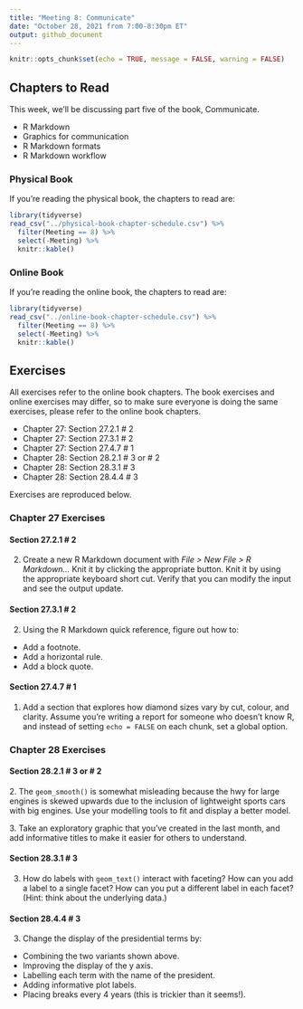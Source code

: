 ```yaml
---
title: "Meeting 8: Communicate"
date: "October 28, 2021 from 7:00-8:30pm ET"
output: github_document
---
```


```r
knitr::opts_chunk$set(echo = TRUE, message = FALSE, warning = FALSE)
```

## Chapters to Read

This week, we'll be discussing part five of the book, Communicate.  

- R Markdown
- Graphics for communication
- R Markdown formats
- R Markdown workflow

### Physical Book

If you're reading the physical book, the chapters to read are: 

```r
library(tidyverse)
read_csv("../physical-book-chapter-schedule.csv") %>% 
  filter(Meeting == 8) %>% 
  select(-Meeting) %>% 
  knitr::kable()
```

### Online Book

If you're reading the online book, the chapters to read are: 

```r
library(tidyverse)
read_csv("../online-book-chapter-schedule.csv") %>% 
  filter(Meeting == 8) %>% 
  select(-Meeting) %>% 
  knitr::kable()
```

## Exercises 

All exercises refer to the online book chapters. The book exercises and online exercises may differ, so to make sure everyone is doing the same exercises, please refer to the online book chapters.

- Chapter 27: Section 27.2.1 # 2
- Chapter 27: Section 27.3.1 # 2
- Chapter 27: Section 27.4.7 # 1
- Chapter 28: Section 28.2.1 # 3 or # 2
- Chapter 28: Section 28.3.1 # 3
- Chapter 28: Section 28.4.4 # 3

Exercises are reproduced below.

### Chapter 27 Exercises

####  Section 27.2.1 # 2

2. Create a new R Markdown document with *File > New File > R Markdown…* Knit it by clicking the appropriate button. Knit it by using the appropriate keyboard short cut. Verify that you can modify the input and see the output update.

####  Section 27.3.1 # 2

2. Using the R Markdown quick reference, figure out how to:

- Add a footnote.
- Add a horizontal rule.
- Add a block quote.

####  Section 27.4.7 # 1

1. Add a section that explores how diamond sizes vary by cut, colour, and clarity. Assume you’re writing a report for someone who doesn’t know R, and instead of setting `echo = FALSE` on each chunk, set a global option.
    
### Chapter 28 Exercises

#### Section 28.2.1 # 3 or # 2

2\. The `geom_smooth()` is somewhat misleading because the hwy for large engines is skewed upwards due to the inclusion of lightweight sports cars with big engines. Use your modelling tools to fit and display a better model.

3\. Take an exploratory graphic that you’ve created in the last month, and add informative titles to make it easier for others to understand.

#### Section 28.3.1 # 3

3. How do labels with `geom_text()` interact with faceting? How can you add a label to a single facet? How can you put a different label in each facet? (Hint: think about the underlying data.)

#### Section 28.4.4 # 3

3. Change the display of the presidential terms by:

- Combining the two variants shown above.
- Improving the display of the y axis.
- Labelling each term with the name of the president.
- Adding informative plot labels.
- Placing breaks every 4 years (this is trickier than it seems!).
